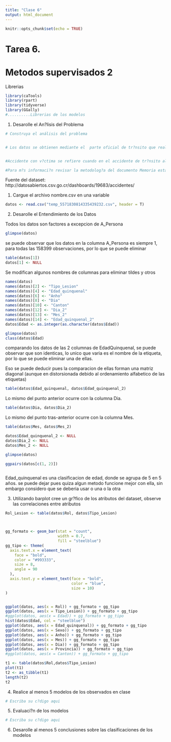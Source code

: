 ```yaml
---
title: "Clase 6"
output: html_document
---
```


```r
knitr::opts_chunk$set(echo = TRUE)
```

# Tarea 6.
# Metodos supervisados 2

Librerias
```r
library(caTools)
library(rpart)
library(tidyverse)
library(GGally)
#..........Librerias de los modelos
```

1. Desarolle el An?lisis del Problema
```r
# Construya el análisis del problema


# Los datos se obtienen mediante el  parte oficial de tr?nsito que realiza la Direcci?n General de Polic?a de Tr?nsito al presentarse un accidente, los cuales ingresan a la base de datos de dos formas (hand held y papel). Debido a que parte de la labor principal de la Instituci?n es salvar vidas, y por los recursos limitados que existen, se trabaja solo con accidentes con heridos y/o fallecidos; y no se trabaja con accidentes que presentan solo da?os materiales. Adem?s, posteriormente inicia el proceso de limpieza, correcci?n de inconsistencias, validaci?n de algunas variables,  georeferenciaci?n de los accidentes, entre otros.


#Accidente con v?ctima se refiere cuando en el accidente de tr?nsito al menos uno de los participantes resulto: herido leve, grave o fallecido.

#Para m?s informaci?n revisar la metodolog?a del documento Memoria estad?stica de accidentes de tr?nsito con v?ctimas.Periodo 2012-2014.

```
Fuente del dataset:
http://datosabiertos.csv.go.cr/dashboards/19683/accidentes/

1. Cargue el archivo nombre.csv en una variable

```r
datos <- read.csv("temp_5571830814335439232.csv", header = T)


```

2. Desarolle el Entendimiento de los Datos

Todos los datos son factores a excepcion de A_Persona
```r
glimpse(datos)

```

se puede observar que los datos en la columna A_Persona es siempre 1, 
para todas las 158399 observaciones, por lo que se puede eliminar

```r
table(datos[1])
datos[1] <- NULL
```

Se modifican algunos nombres de columnas para eliminar tildes y otros

```r
names(datos)
names(datos)[2] <- "Tipo_Lesion"
names(datos)[4] <- "Edad_quinquenal"
names(datos)[6] <- "Anho"
names(datos)[8] <- "Dia"
names(datos)[10] <- "Canton"
names(datos)[12] <- "Dia_2"
names(datos)[13] <- "Mes_2"
names(datos)[14] <- "Edad_quinquenal_2"
datos$Edad <- as.integer(as.character(datos$Edad))

glimpse(datos)
class(datos$Edad)

```

comparando los datos de las 2 columnas de EdadQuinquenal, se puede observar que son identicas, lo unico que varia es el nombre de la etiqueta, por lo que se puede eliminar una de ellas.

Eso se puede deducir pues la comparacion de ellas forman una matriz diagonal (aunque en distorsionada debido al ordenamiento alfabetico de las etiquetas)

```r
table(datos$Edad_quinquenal, datos$Edad_quinquenal_2)

```

Lo mismo del punto anterior ocurre con la columna Dia.

```r
table(datos$Dia, datos$Dia_2)
```

Lo mismo del punto tras-anterior ocurre con la columna Mes.

```r
table(datos$Mes, datos$Mes_2)

```

```r
datos$Edad_quinquenal_2 <- NULL
datos$Dia_2 <- NULL
datos$Mes_2 <- NULL

glimpse(datos)

```



```r
ggpairs(datos[c(1, 2)])



```


Edad_quinquenal es una clasificacion de edad, donde se agrupa de 5 en 5 años. se puede dejar pues quiza algun metodo funcione mejor con ella, sin embargo considero que se deberia usar o una o la otra



3. Utilizando barplot cree un gr?fico de los atributos del dataset, observe las correlaciones entre atributos

```r
Rol_Lesion <- table(datos$Rol, datos$Tipo_Lesion)



gg_formato <- geom_bar(stat = "count",
                       width = 0.7,
                       fill = "steelblue")
gg_tipo <- theme(
  axis.text.x = element_text(
    face = "bold",
    color = "#993333",
    size = 8,
    angle = 90
  ),
  axis.text.y = element_text(face = "bold",
                             color = "blue",
                             size = 10)
)


ggplot(datos, aes(x = Rol)) + gg_formato + gg_tipo
ggplot(datos, aes(x = Tipo_Lesion)) + gg_formato + gg_tipo
#ggplot(datos, aes(x = Edad)) + gg_formato + gg_tipo
hist(datos$Edad, col = "steelblue")
ggplot(datos, aes(x = Edad_quinquenal)) + gg_formato + gg_tipo
ggplot(datos, aes(x = Sexo)) + gg_formato + gg_tipo
ggplot(datos, aes(x = Anho)) + gg_formato + gg_tipo
ggplot(datos, aes(x = Mes)) + gg_formato + gg_tipo
ggplot(datos, aes(x = Dia)) + gg_formato + gg_tipo
ggplot(datos, aes(x = Provincia)) + gg_formato + gg_tipo
#ggplot(datos, aes(x = Canton)) + gg_formato + gg_tipo

```


```r

t1 <- table(datos$Rol,datos$Tipo_Lesion)
plot(t1)
t2 <- as_tibble(t1)
length(t2)
t2


```


4. Realice al menos 5 modelos de los observados en clase
```r
# Escriba su c?digo aqui
```

5. Evaluaci?n de los modelos
```r
# Escriba su c?digo aqui

```


6. Desarolle al menos 5 conclusiones sobre las clasificaciones de los modelos




